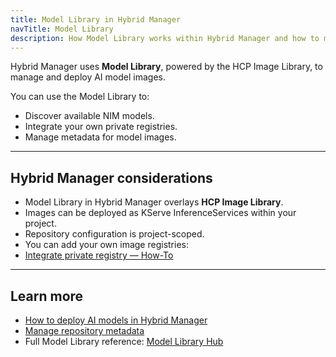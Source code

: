 ```yaml
---
title: Model Library in Hybrid Manager
navTitle: Model Library
description: How Model Library works within Hybrid Manager and how to manage model images.
---
```


Hybrid Manager uses **Model Library**, powered by the HCP Image Library, to manage and deploy AI model images.

You can use the Model Library to:

- Discover available NIM models.
- Integrate your own private registries.
- Manage metadata for model images.

---

## Hybrid Manager considerations

- Model Library in Hybrid Manager overlays **HCP Image Library**.
- Images can be deployed as KServe InferenceServices within your project.
- Repository configuration is project-scoped.
- You can add your own image registries:
- [Integrate private registry — How-To](../../learn/how-to/model-library/integrate-private-registry)

---

## Learn more

- [How to deploy AI models in Hybrid Manager](../../learn/how-to/model-library/how-to-deploy-ai-models)
- [Manage repository metadata](../../learn/how-to/model-library/manage-repository-metadata)
- Full Model Library reference: [Model Library Hub](/ai-factory/model/library)
